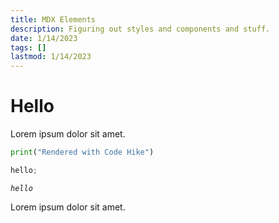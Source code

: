 ```yaml
---
title: MDX Elements
description: Figuring out styles and components and stuff.
date: 1/14/2023
tags: []
lastmod: 1/14/2023
---
```


# Hello

Lorem ipsum dolor sit amet.

```python hello.py mark=1[22:30]
print("Rendered with Code Hike")
```

<Sandbox>

```js
hello;
```

</Sandbox>

_`hello`_

Lorem ipsum dolor sit amet.
